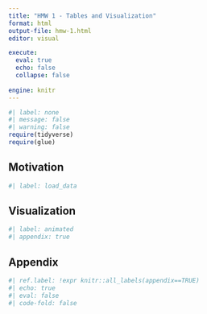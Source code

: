 ```yaml
---
title: "HMW 1 - Tables and Visualization"
format: html
output-file: hmw-1.html
editor: visual

execute: 
  eval: true
  echo: false
  collapse: false
  
engine: knitr
---
```


```r
#| label: none
#| message: false 
#| warning: false
require(tidyverse)
require(glue)
```

## Motivation

```r
#| label: load_data
```

## Visualization

```r
#| label: animated
#| appendix: true
```

## Appendix

```r
#| ref.label: !expr knitr::all_labels(appendix==TRUE)
#| echo: true
#| eval: false
#| code-fold: false
```
